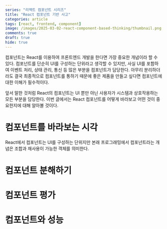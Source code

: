 ```yaml
---
series: "리액트 컴포넌트 시리즈"
title: "React 컴포넌트 기반 사고"
categories: article
tags: [react, frontend, component]
image: /images/2025-03-02-react-component-based-thinking/thumbnail.png
comments: true
draft: true
hide: true
---
```



컴포넌트는 React를 이용하여 프론트엔드 개발을 한다면 가장 중요한 개념이라 할 수 있다. 컴포넌트를 단순히 UI를 구성하는 단위라고 생각할 수 있지만, 사실 UI를 포함하여 이벤트 처리, 상태 관리, 통신 등 많은 부분을 컴포넌트가 담당한다. 아무리 분리하더라도 결국 최종적으로 컴포넌트를 통하기 때문에 좋은 제품을 만들고 싶다면 컴포넌트에 대한 이해가 필수적이다.

앞서 말한 것처럼 React의 컴포넌트는 UI 뿐만 아닌 사용자가 시스템과 상호작용하는 모든 부분을 담당한다. 이번 글에서는 React 컴포넌트를 어떻게 바라보고 어떤 것이 중요한지에 대해 알아볼 것이다.

# 컴포넌트를 바라보는 시각

React에서 컴포넌트는 UI를 구성하는 단위지만 본래 프로그래밍에서 컴포넌트라는 개념은 조합과 재사용이 가능한 객체를 의미한다.

# 컴포넌트 분해하기

# 컴포넌트 평가

# 컴포넌트와 성능
